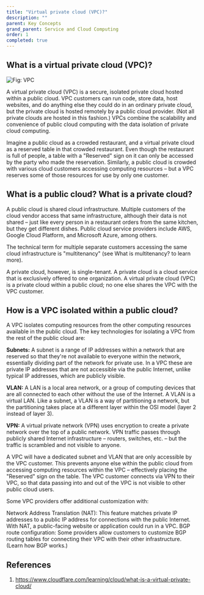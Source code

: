 ```yaml
---
title: "Virtual private cloud (VPC)?"
description: ""
parent: Key Concepts
grand_parent: Service and Cloud Computing
order: 1
completed: true
---
```


## What is a virtual private cloud (VPC)?

![Fig: VPC](https://cf-assets.www.cloudflare.com/slt3lc6tev37/4Tn2beFlmE1Xa8nt6ddphE/c6e9e80aaa3e975dcc798b8e0329949a/virtual-private-cloud.svg)

A virtual private cloud (VPC) is a secure, isolated private cloud hosted within a public cloud. VPC customers can run code, store data, host websites, and do anything else they could do in an ordinary private cloud, but the private cloud is hosted remotely by a public cloud provider. (Not all private clouds are hosted in this fashion.) VPCs combine the scalability and convenience of public cloud computing with the data isolation of private cloud computing.

Imagine a public cloud as a crowded restaurant, and a virtual private cloud as a reserved table in that crowded restaurant. Even though the restaurant is full of people, a table with a "Reserved" sign on it can only be accessed by the party who made the reservation. Similarly, a public cloud is crowded with various cloud customers accessing computing resources – but a VPC reserves some of those resources for use by only one customer.

## What is a public cloud? What is a private cloud?
A public cloud is shared cloud infrastructure. Multiple customers of the cloud vendor access that same infrastructure, although their data is not shared – just like every person in a restaurant orders from the same kitchen, but they get different dishes. Public cloud service providers include AWS, Google Cloud Platform, and Microsoft Azure, among others.

The technical term for multiple separate customers accessing the same cloud infrastructure is "multitenancy" (see What is multitenancy? to learn more).

A private cloud, however, is single-tenant. A private cloud is a cloud service that is exclusively offered to one organization. A virtual private cloud (VPC) is a private cloud within a public cloud; no one else shares the VPC with the VPC customer.

## How is a VPC isolated within a public cloud?
A VPC isolates computing resources from the other computing resources available in the public cloud. The key technologies for isolating a VPC from the rest of the public cloud are:

**Subnets:** A subnet is a range of IP addresses within a network that are reserved so that they're not available to everyone within the network, essentially dividing part of the network for private use. In a VPC these are private IP addresses that are not accessible via the public Internet, unlike typical IP addresses, which are publicly visible.

**VLAN:** A LAN is a local area network, or a group of computing devices that are all connected to each other without the use of the Internet. A VLAN is a virtual LAN. Like a subnet, a VLAN is a way of partitioning a network, but the partitioning takes place at a different layer within the OSI model (layer 2 instead of layer 3).

**VPN:** A virtual private network (VPN) uses encryption to create a private network over the top of a public network. VPN traffic passes through publicly shared Internet infrastructure – routers, switches, etc. – but the traffic is scrambled and not visible to anyone.

A VPC will have a dedicated subnet and VLAN that are only accessible by the VPC customer. This prevents anyone else within the public cloud from accessing computing resources within the VPC – effectively placing the "Reserved" sign on the table. The VPC customer connects via VPN to their VPC, so that data passing into and out of the VPC is not visible to other public cloud users.

Some VPC providers offer additional customization with:

Network Address Translation (NAT): This feature matches private IP addresses to a public IP address for connections with the public Internet. With NAT, a public-facing website or application could run in a VPC.
BGP route configuration: Some providers allow customers to customize BGP routing tables for connecting their VPC with their other infrastructure. (Learn how BGP works.)

## References 
1. https://www.cloudflare.com/learning/cloud/what-is-a-virtual-private-cloud/